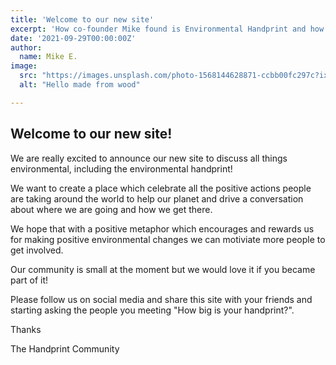 ```yaml
---
title: 'Welcome to our new site'
excerpt: 'How co-founder Mike found is Environmental Handprint and how you can find yours'
date: '2021-09-29T00:00:00Z'
author:
  name: Mike E.
image: 
  src: "https://images.unsplash.com/photo-1568144628871-ccbb00fc297c?ixid=MnwxMjA3fDB8MHxwaG90by1wYWdlfHx8fGVufDB8fHx8&ixlib=rb-1.2.1&auto=format&fit=crop&w=1770&q=80"
  alt: "Hello made from wood"

---
```


## Welcome to our new site!

We are really excited to announce our new site to  discuss all things environmental, including the environmental handprint!

We want to create a place which celebrate all the positive actions people are taking around the world to help our planet
and drive a conversation about where we are going and how we get there.

We hope that with a positive metaphor which encourages and rewards us for making positive environmental changes we can motiviate
more people to get involved.

Our community is small at the moment but we would love it if you became part of it!

Please follow us on social media and share this site with your friends and starting asking the people you meeting "How big is your handprint?".

Thanks 

The Handprint Community


